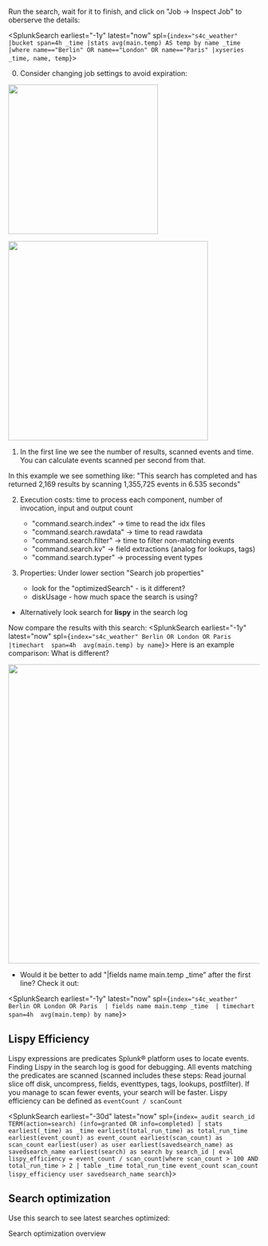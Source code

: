 
Run the search, wait for it to finish, and click on "Job -> Inspect Job" to oberserve the details: 

<SplunkSearch earliest="-1y" latest="now"  spl={`index="s4c_weather" 
|bucket span=4h _time
|stats avg(main.temp) AS temp by name _time
|where name=="Berlin" OR name=="London" OR name=="Paris"
|xyseries _time, name, temp`}>
</SplunkSearch>

0. Consider changing job settings to avoid expiration: 
<img src="/static/app/splunk4champions2/images/jobsettings1.png" width="300" />
<p>
<img src="/static/app/splunk4champions2/images/jobsettings2.png" width="400" />
</p>

1. In the first line we see the number of results, scanned events and time. 
You can calculate events scanned per second from that. 

In this example we see something like: 
"This search has completed and has returned 2,169 results by scanning 1,355,725 events in 6.535 seconds"



2. Execution costs: time to process each component, number of invocation, input and output count
    * "command.search.index" -> time to read the idx files 
    * "command.search.rawdata" -> time to read rawdata
    * "command.search.filter" -> time to filter non-matching events
    * "command.search.kv" -> field extractions (analog for lookups, tags)
    * "command.search.typer" -> processing event types


3. Properties:  Under lower section "Search job properties" 
    * look for the "optimizedSearch" - is it different?
    * diskUsage - how much space the search is using?

* Alternatively look search for <b>lispy</b> in the search log


 Now compare the results with this search: 
<SplunkSearch earliest="-1y" latest="now"  spl={`index="s4c_weather" Berlin OR London OR Paris 
|timechart  span=4h  avg(main.temp) by name`}>
</SplunkSearch>
Here is an example comparison: 
What is different? 
<p>
<img src="/static/app/splunk4champions2/images/jobcompare.png" width="600" />
</p>

* Would it be better to add "|fields name main.temp _time"
after the first line? Check it out:


<SplunkSearch earliest="-1y" latest="now"  spl={`index="s4c_weather" Berlin OR London OR Paris 
| fields name main.temp _time 
| timechart  span=4h  avg(main.temp) by name`}>
</SplunkSearch>

##  Lispy Efficiency
Lispy expressions are predicates Splunk® platform uses to locate events. Finding Lispy in the search log is good for debugging. All events matching the predicates are scanned 
(scanned includes these steps: Read journal slice off disk, uncompress, fields, eventtypes, tags, lookups, postfilter). If you manage to scan fewer events, your search will be faster. 
Lispy efficiency can be defined as `eventCount / scanCount`

<SplunkSearch earliest="-30d" latest="now" spl={`index=_audit search_id TERM(action=search) (info=granted OR info=completed)
| stats earliest(_time) as _time earliest(total_run_time) as total_run_time earliest(event_count) as event_count earliest(scan_count) as scan_count earliest(user) as user earliest(savedsearch_name) as savedsearch_name earliest(search) as search by search_id
| eval lispy_efficiency = event_count / scan_count|where scan_count > 100 AND total_run_time > 2
| table _time total_run_time event_count scan_count lispy_efficiency user savedsearch_name search`}>
</SplunkSearch>

## Search optimization 
Use this search to see latest searches optimized: 

<Link to="optimized_search" openInNewContext>Search optimization overview</Link>
